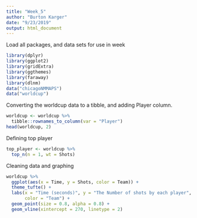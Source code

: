```yaml
---
title: "Week_5"
author: "Burton Karger"
date: "9/23/2019"
output: html_document
---
```

Load all packages, and data sets for use in week

```r
library(dplyr)
library(ggplot2)
library(gridExtra)
library(ggthemes)
library(faraway)
library(dlnm)
data("chicagoNMMAPS")
data("worldcup")
```
Converting the worldcup data to a tibble, and adding Player column.
```r
worldcup <- worldcup %>%
  tibble::rownames_to_column(var = "Player")
head(worldcup, 2)
```
Defining top player
```r
top_player <- worldcup %>% 
  top_n(n = 1, wt = Shots)
```
Cleaning data and graphing
```r
worldcup %>% 
  ggplot(aes(x = Time, y = Shots, color = Team)) +
  theme_tufte() +
  labs(x = "Time (seconds)", y = "The Number of shots by each player", 
       color = "Team") +
  geom_point(size = 0.8, alpha = 0.8) +
  geom_vline(xintercept = 270, linetype = 2) 
```


